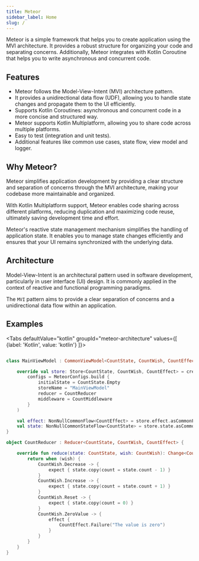 ```yaml
---
title: Meteor
sidebar_label: Home
slug: /
---
```


Meteor is a simple framework that helps you to create application using the MVI architecture. It provides a robust structure for organizing your code and separating concerns. Additionally, Meteor integrates with Kotlin Coroutine that helps you to write asynchronous and concurrent code.

## Features

- Meteor follows the Model-View-Intent (MVI) architecture pattern.
- It provides a unidirectional data flow (UDF), allowing you to handle state changes and propagate them to the UI efficiently.
- Supports Kotlin Coroutines: asynchronous and concurrent code in a more concise and structured way.
- Meteor supports Kotlin Multiplatform, allowing you to share code across multiple platforms.
- Easy to test (integration and unit  tests).
- Additional features like common use cases, state flow, view model and logger.
<!-- - Effortless, customizable recording - use our built-in templates or record your own web UI -->


## Why Meteor?

Meteor simplifies application development by providing a clear structure and separation of concerns through the MVI architecture, making your codebase more maintainable and organized.

With Kotlin Multiplatform support, Meteor enables code sharing across different platforms, reducing duplication and maximizing code reuse, ultimately saving development time and effort.

Meteor's reactive state management mechanism simplifies the handling of application state. It enables you to manage state changes efficiently and ensures that your UI remains synchronized with the underlying data.

## Architecture

Model-View-Intent is an architectural pattern used in software development, particularly in user interface (UI) design. It is commonly applied in the context of reactive and functional programming paradigms.

The `MVI` pattern aims to provide a clear separation of concerns and a unidirectional data flow within an application.

## Examples

<Tabs
  defaultValue="kotlin"
  groupId="meteor-architecture"
  values={[
    {label: 'Kotlin', value: 'kotlin'}
  ]}>

  <TabItem value="kotlin">


```kt

class MainViewModel : CommonViewModel<CountState, CountWish, CountEffect>() {

    override val store: Store<CountState, CountWish, CountEffect> = createMeteor(
        configs = MeteorConfigs.build {
            initialState = CountState.Empty
            storeName = "MainViewModel"
            reducer = CountReducer
            middleware = CountMiddleware
        }
    )

    val effect: NonNullCommonFlow<CountEffect> = store.effect.asCommonFlow()
    val state: NonNullCommonStateFlow<CountState> = store.state.asCommonStateFlow()
}

object CountReducer : Reducer<CountState, CountWish, CountEffect> {

    override fun reduce(state: CountState, wish: CountWish): Change<CountState, CountEffect> {
        return when (wish) {
            CountWish.Decrease -> {
                expect { state.copy(count = state.count - 1) }
            }
            CountWish.Increase -> {
                expect { state.copy(count = state.count + 1) }
            }
            CountWish.Reset -> {
                expect { state.copy(count = 0) }
            }
            CountWish.ZeroValue -> {
                effect {
                    CountEffect.Failure("The value is zero")
                }
            }
        }
    }
}
```

  </TabItem>
</Tabs>
